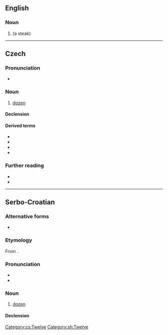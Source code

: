 ==English==

===Noun===
{{en-noun}}

# {{obsolete form of|en|tucket|nodot=yet}} (a steak)

{{Webster 1913}}

----

==Czech==

===Pronunciation===
* {{cs-IPA}}

===Noun===
{{cs-noun|g=m}}

# [[dozen]]

====Declension====
{{cs-decl-noun-auto|mi|tuc|e|t}}

====Derived terms====
* {{l|cs|tuctový}}
* {{l|cs|veletucet|g=m}}
* {{l|cs|půltucet|g=m}}
* {{l|cs|čertův tucet|g=m}}

===Further reading===
* {{R:PSJC}}
* {{R:SSJC}}

[[Category:cs:Twelve]]

----

==Serbo-Croatian==

===Alternative forms===
* {{l|sh|sc=Latn|tùce}}

===Etymology===
From {{etyl|de|sh}} {{m|de|Dutzend}}.

===Pronunciation===
* {{IPA|sh|/tǔtset/}}
* {{hyphenation|sh|tu|cet}}

===Noun===
{{sh-noun|g=m|head=tùcet}}

# {{lb|sh|with genitive}} [[dozen]]

====Declension====
{{sh-decl-noun
|tucet|tuceta
|tuceta|tuceta
|tucetu|tucetima
|tucet|tuceta
|tucet|tuceta
|tucetu|tucetima
|tucetom|tucetima
}}

[[Category:sh:Twelve]]